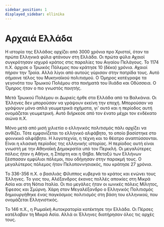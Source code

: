 ```yaml
---
sidebar_position: 1
displayed_sidebar: ellinika
---
```


# Αρχαιά Ελλάδα


Η ιστορία της Ελλάδας αρχίζει από 3000 χρόνια προ Χριστοί, όταν τα πρώτα Ελληνικά φύλα φτάνουν στη Ελλάδα. Οι πρώτα φύλα Αχαιοί συγκρότησαν ισχυρό κράτος στις παραλίες του Αιγαίου Πελάγους. Το 1174 π.Χ. άρχισε ο Τρωικός Πόλεμος που κράτησε 10 (δέκα) χρόνια. Αχαιοί πήραν την Τροία. Αλλά λίγοι από αυτούς γύρισαν στην πατρίδα τους. Αυτό σήμαινε τέλος του Μυκηναϊκού πολιτισμού. Ο Όμηρος κατέγραψε τα γεγονότα του Τρωικού Πολέμου στα ποιήματά του Ιλιάδα και Οδύσσεια. Ο Όμηρος ήταν ο πιο γνωστός ποιητής. 

Μετά Τρωικού Πολέμου οι Δωριείς ήρθε στα Ελλάδα από τα Βαλκάνια. Οι Έλληνες δεν μπορούσαν να γράψουν εκείνη την εποχή. Μπορούσαν να γράψουν μόνο απλά γεωμετρικά σχήματα, γι' αυτό και η περίοδος αυτή ονομάζεται γεωμετρική. Αυτό διήρκεσε από τον ένατο μέχρι τον ενδέκατο αιώνα π.Χ.

Μόνο μετά από μισή χιλιετία ο ελληνικός πολιτισμός πάλι αρχίζει να ανθίζει. Τότε εμφανίζεται το ελληνικό αλφάβητο, το οποίο βασίστηκε στο φοινικικό αλφάβητο. Η λογοτεχνία, η τέχνη και το θέατρο αναπτύσσονται. Είναι η κλασική περίοδος της ελληνικής ιστορίας. Η περίοδος αυτή είναι γνωστή με την Αθηναϊκή Δημοκρατία υπό τον Περικλή. Οι μεγαλύτερες πόλεις ήταν η Αθήνα, η Σπάρτη και η Θήβα. Μεταξύ των Ελλήνων ξέσπασαν εμφύλιοι πόλεμοι, που οδήγησαν στην παρακμή τους. Ο μεγαλύτερος πόλεμος ήταν Πελοποννησιακός, που κράτησε 27 χρόνια.

Το 336-356 π.Χ. ο βασιλιάς Φίλιππος κυβερνά το κράτος και ενώνει τους Έλληνες. Το γιος του, Αλέξανδρος έκανες πολλές αποικίες στη Μικρά Ασία και στη Νότια Ιταλία. Οι πιο μεγάλες ήταν οι ιωνικές πόλεις Μίλητος, Έφεσος και Σμύρνη. Χάρη στον Μεγαλέξανδρο ο Ελληνικός Πολιτισμός δημιουργήθηκε ένας παγκόσμιος πολιτισμός στη βάση του ελληνικού, που ονομάζεται Ελληνιστικός.

Το 146 π.Χ., η Ρωμαϊκή Αυτοκρατορία κατέκτησε την Ελλάδα. Οι Πέρσες κατέλαβαν τη Μικρά Ασία. Αλλά οι Έλληνες διατήρησαν όλες τις αρχές τους.


<Home />